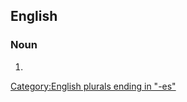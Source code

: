 ==English==

===Noun===
{{head|en|noun plural form|head=[[printing]] [[press]]es}}

# {{plural of|printing press|lang=en}}

[[Category:English plurals ending in "-es"]]